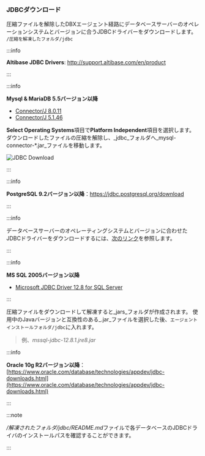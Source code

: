 ### JDBCダウンロード

圧縮ファイルを解除したDBXエージェント経路にデータベースサーバーのオペレーションシステムとバージョンに合うJDBCドライバーをダウンロードします。 `/圧縮を解凍したフォルダ/jdbc`

<InDoc product="altibase">

:::info

**Altibase JDBC Drivers**: http://support.altibase.com/en/product

:::

</InDoc>

<InDoc product="mysql">

:::info

**Mysql & MariaDB 5.5バージョン以降**

- [Connector/J 8.0.11](https://dev.mysql.com/downloads/connector/j/)
- [Connector/J 5.1.46](https://dev.mysql.com/downloads/connector/j/5.1.html)

**Select Operating Systems**項目で**Platform Independent**項目を選択します。 ダウンロードしたファイルの圧縮を解除し、_jdbc_フォルダへ_mysql-connector-\*.jar_ファイルを移動します。

![JDBC Download](/img/db-mysql-download-jdbc.png)

:::

</InDoc>

<InDoc product="postgresql">

:::info

**PostgreSQL 9.2バージョン以降**：https://jdbc.postgresql.org/download

:::

</InDoc>

<InDoc product="cubrid">

:::info

データベースサーバーのオペレーティングシステムとバージョンに合わせたJDBCドライバーをダウンロードするには、[次のリンク](https://www.cubrid.com/downloads)を参照します。

:::

</InDoc>

<InDoc product="mssql">

:::info

**MS SQL 2005バージョン以降**

- [Microsoft JDBC Driver 12.8 for SQL Server](https://learn.microsoft.com/ko-kr/sql/connect/jdbc/download-microsoft-jdbc-driver-for-sql-server?view=sql-server-ver16)

:::

圧縮ファイルをダウンロードして解凍すると_jars_フォルダが作成されます。 使用中のJavaバージョンと互換性のある_.jar_ファイルを選択した後、`エージェントインストールフォルダ/jdbc`に入れます。

> 例、_mssql-jdbc-12.8.1.jre8.jar_

</InDoc>

<InDoc product="oracle">

:::info

**Oracle 10g R2バージョン以降**：[https://www.oracle.com/database/technologies/appdev/jdbc-downloads.html](https://www.oracle.com/database/technologies/appdev/jdbc-downloads.html)

:::

</InDoc>

<Xclude product='redis'>

:::note

*/解凍されたフォルダ/jdbc/README.md*ファイルで各データベースのJDBCドライバのインストールパスを確認することができます。

:::

</Xclude>
